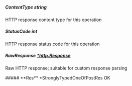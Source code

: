 
##### **ContentType** string
HTTP response content type for this operation

##### **StatusCode** int
HTTP response status code for this operation

##### **RawResponse** [*http.Response](https://pkg.go.dev/net/http#Response)
Raw HTTP response; suitable for custom response parsing

<Collapsible>
    ##### **Res** *StronglyTypedOneOfPostRes
    OK
    <Collapsible.Break/>
    <StronglyTypedOneOfPostRes/>
</Collapsible>

